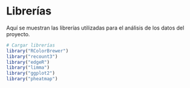 # Librerías

Aquí se muestran las librerías utilizadas para el análisis de los datos del proyecto.

```r
# Cargar librerías
library("RColorBrewer")
library("recount3")
library("edgeR")
library("limma")
library("ggplot2")
library("pheatmap")
```

